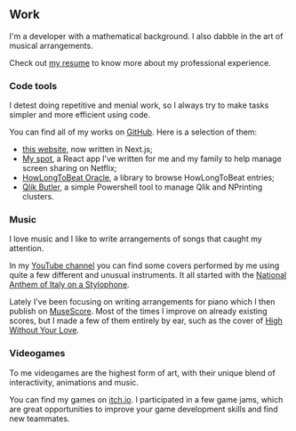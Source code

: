 ## Work

I'm a developer with a mathematical background. I also dabble in the art of
musical arrangements.

Check out [my resume](/matteo_silvestro_resume.pdf) to know more about my professional
experience.

### Code tools

I detest doing repetitive and menial work, so I always try to make tasks simpler
and more efficient using code.

You can find all of my works on [GitHub][gh]. Here is a selection of them:

- [this website][website], now written in Next.js;
- [My spot][my-spot], a React app I've written for me and my family to help
  manage screen sharing on Netflix;
- [HowLongToBeat Oracle][hltb], a library to browse HowLongToBeat entries;
- [Qlik Butler][qlik], a simple Powershell tool to manage Qlik and NPrinting
  clusters.

[gh]: https://github.com/msilvestro
[website]: https://github.com/msilvestro/matteosilvestro
[my-spot]: https://github.com/msilvestro/my-spot
[hltb]: https://github.com/msilvestro/howlongtobeat-oracle
[qlik]: https://github.com/msilvestro/QlikButler

### Music

I love music and I like to write arrangements of songs that caught my attention.

In my [YouTube channel][yt] you can find some covers performed by me using quite
a few different and unusual instruments. It all started with the [National
Anthem of Italy on a Stylophone][anthem].

Lately I've been focusing on writing arrangements for piano which I then publish
on [MuseScore][ms]. Most of the times I improve on already existing scores, but
I made a few of them entirely by ear, such as the cover of [High Without Your
Love][hwyl].

[yt]: https://www.youtube.com/channel/UCNuzav-XOW8DWk1pU2A3dKw
[anthem]: https://www.youtube.com/watch?v=xjAYyEqnTaw
[ms]: https://musescore.com/matteosilvestro
[hwyl]: https://musescore.com/matteosilvestro/high-without-your-love

### Videogames

To me videogames are the highest form of art, with their unique blend of
interactivity, animations and music.

You can find my games on [itch.io][itch]. I participated in a few game jams,
which are great opportunities to improve your game development skills and find
new teammates.

[itch]: https://msilvestro.itch.io
